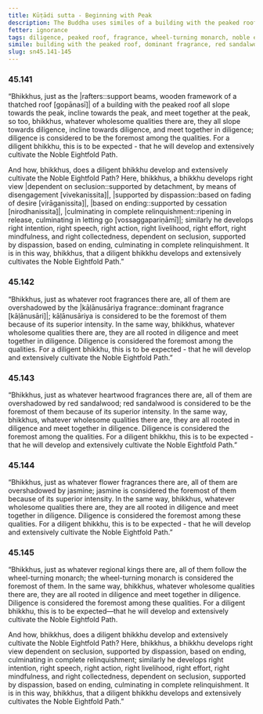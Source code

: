 ```yaml
---
title: Kūṭādi sutta - Beginning with Peak
description: The Buddha uses similes of a building with the peaked roof, fragrances, and regional kings to illustrate the importance of diligence in developing the Noble Eightfold Path.
fetter: ignorance
tags: diligence, peaked roof, fragrance, wheel-turning monarch, noble eightfold path, seclusion, dispassion, cessation, relinquishment, sn, sn45-56, sn45
simile: building with the peaked roof, dominant fragrance, red sandalwood, fragrance of jasmine, regional kings
slug: sn45.141-145
---
```


### 45.141

“Bhikkhus, just as the |rafters::support beams, wooden framework of a thatched roof [gopānasī]| of a building with the peaked roof all slope towards the peak, incline towards the peak, and meet together at the peak, so too, bhikkhus, whatever wholesome qualities there are, they all slope towards diligence, incline towards diligence, and meet together in diligence; diligence is considered to be the foremost among the qualities. For a diligent bhikkhu, this is to be expected - that he will develop and extensively cultivate the Noble Eightfold Path.

And how, bhikkhus, does a diligent bhikkhu develop and extensively cultivate the Noble Eightfold Path? Here, bhikkhus, a bhikkhu develops right view |dependent on seclusion::supported by detachment, by means of disengagement [vivekanissita]|, |supported by dispassion::based on fading of desire [virāganissita]|, |based on ending::supported by cessation [nirodhanissita]|, |culminating in complete relinquishment::ripening in release, culminating in letting go [vossaggapariṇāmī]|; similarly he develops right intention, right speech, right action, right livelihood, right effort, right mindfulness, and right collectedness, dependent on seclusion, supported by dispassion, based on ending, culminating in complete relinquishment. It is in this way, bhikkhus, that a diligent bhikkhu develops and extensively cultivates the Noble Eightfold Path.”

### 45.142

“Bhikkhus, just as whatever root fragrances there are, all of them are overshadowed by the |kāḷānusāriya fragrance::dominant fragrance [kāḷānusāri]|; kāḷānusāriya is considered to be the foremost of them because of its superior intensity. In the same way, bhikkhus, whatever wholesome qualities there are, they are all rooted in diligence and meet together in diligence. Diligence is considered the foremost among the qualities. For a diligent bhikkhu, this is to be expected - that he will develop and extensively cultivate the Noble Eightfold Path.”

### 45.143

“Bhikkhus, just as whatever heartwood fragrances there are, all of them are overshadowed by red sandalwood; red sandalwood is considered to be the foremost of them because of its superior intensity. In the same way, bhikkhus, whatever wholesome qualities there are, they are all rooted in diligence and meet together in diligence. Diligence is considered the foremost among the qualities. For a diligent bhikkhu, this is to be expected - that he will develop and extensively cultivate the Noble Eightfold Path.”

### 45.144

“Bhikkhus, just as whatever flower fragrances there are, all of them are overshadowed by jasmine; jasmine is considered the foremost of them because of its superior intensity. In the same way, bhikkhus, whatever wholesome qualities there are, they are all rooted in diligence and meet together in diligence. Diligence is considered the foremost among these qualities. For a diligent bhikkhu, this is to be expected - that he will develop and extensively cultivate the Noble Eightfold Path.”

### 45.145

“Bhikkhus, just as whatever regional kings there are, all of them follow the wheel-turning monarch; the wheel-turning monarch is considered the foremost of them. In the same way, bhikkhus, whatever wholesome qualities there are, they are all rooted in diligence and meet together in diligence. Diligence is considered the foremost among these qualities. For a diligent bhikkhu, this is to be expected—that he will develop and extensively cultivate the Noble Eightfold Path.

And how, bhikkhus, does a diligent bhikkhu develop and extensively cultivate the Noble Eightfold Path? Here, bhikkhus, a bhikkhu develops right view dependent on seclusion, supported by dispassion, based on ending, culminating in complete relinquishment; similarly he develops right intention, right speech, right action, right livelihood, right effort, right mindfulness, and right collectedness, dependent on seclusion, supported by dispassion, based on ending, culminating in complete relinquishment. It is in this way, bhikkhus, that a diligent bhikkhu develops and extensively cultivates the Noble Eightfold Path.”